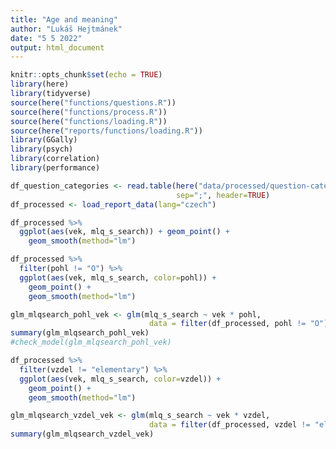 ```yaml
---
title: "Age and meaning"
author: "Lukáš Hejtmánek"
date: "5 5 2022"
output: html_document
---
```


```r
knitr::opts_chunk$set(echo = TRUE)
library(here)
library(tidyverse)
source(here("functions/questions.R"))
source(here("functions/process.R"))
source(here("functions/loading.R"))
source(here("reports/functions/loading.R"))
library(GGally)
library(psych)
library(correlation)
library(performance)
```

```r
df_question_categories <- read.table(here("data/processed/question-categories.csv"),
                                     sep=";", header=TRUE)
df_processed <- load_report_data(lang="czech")
```


```r
df_processed %>%
  ggplot(aes(vek, mlq_s_search)) + geom_point() +
    geom_smooth(method="lm")
```

```r
df_processed %>%
  filter(pohl != "O") %>%
  ggplot(aes(vek, mlq_s_search, color=pohl)) + 
    geom_point() +
    geom_smooth(method="lm")
```

```r
glm_mlqsearch_pohl_vek <- glm(mlq_s_search ~ vek * pohl, 
                               data = filter(df_processed, pohl != "O"))
summary(glm_mlqsearch_pohl_vek)
#check_model(glm_mlqsearch_pohl_vek)
```

```r
df_processed %>%
  filter(vzdel != "elementary") %>%
  ggplot(aes(vek, mlq_s_search, color=vzdel)) + 
    geom_point() +
    geom_smooth(method="lm")
```

```r
glm_mlqsearch_vzdel_vek <- glm(mlq_s_search ~ vek * vzdel, 
                               data = filter(df_processed, vzdel != "elementary"))
summary(glm_mlqsearch_vzdel_vek)
```

